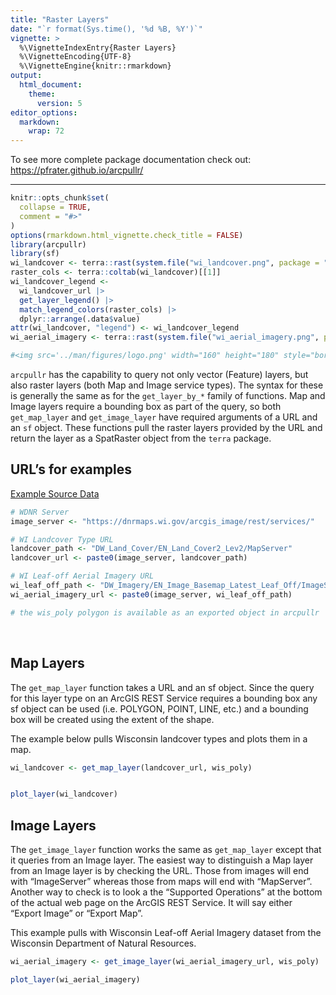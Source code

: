 ```yaml
---
title: "Raster Layers"
date: "`r format(Sys.time(), '%d %B, %Y')`"
vignette: > 
  %\VignetteIndexEntry{Raster Layers}
  %\VignetteEncoding{UTF-8}
  %\VignetteEngine{knitr::rmarkdown}
output:
  html_document:
    theme:
      version: 5
editor_options: 
  markdown: 
    wrap: 72
---
```

To see more complete package documentation check out:
<a href="https://pfrater.github.io/arcpullr/">
https://pfrater.github.io/arcpullr/</a>
<hr>
```r
knitr::opts_chunk$set(
  collapse = TRUE,
  comment = "#>"
)
options(rmarkdown.html_vignette.check_title = FALSE)
library(arcpullr)
library(sf)
wi_landcover <- terra::rast(system.file("wi_landcover.png", package = "arcpullr"))
raster_cols <- terra::coltab(wi_landcover)[[1]]
wi_landcover_legend <- 
  wi_landcover_url |>
  get_layer_legend() |>
  match_legend_colors(raster_cols) |>
  dplyr::arrange(.data$value)
attr(wi_landcover, "legend") <- wi_landcover_legend
wi_aerial_imagery <- terra::rast(system.file("wi_aerial_imagery.png", package = "arcpullr"))
```

```r
#<img src='../man/figures/logo.png' width="160" height="180" style="border: none; float: right"/>
```



`arcpullr` has the capability to query not only vector (Feature) layers, but 
also raster layers (both Map and Image service types). The syntax for these is 
generally the same as for the `get_layer_by_*` family of functions. Map and
Image layers require a bounding box as part of the query, so both 
`get_map_layer` and `get_image_layer` have required arguments of a URL and an 
`sf` object. These functions pull the raster layers provided by the URL and return the layer as a SpatRaster object from the `terra` package.

## URL's for examples 
<a class="btn btn-primary" data-bs-toggle="collapse"href="#collapseExample" role="button" aria-expanded="false" aria-controls="collapseExample">
Example Source Data
</a>
<div class="collapse" id="collapseExample">
  <div class="card card-body"> 
```r
# WDNR Server
image_server <- "https://dnrmaps.wi.gov/arcgis_image/rest/services/"

# WI Landcover Type URL
landcover_path <- "DW_Land_Cover/EN_Land_Cover2_Lev2/MapServer"
landcover_url <- paste0(image_server, landcover_path)

# WI Leaf-off Aerial Imagery URL
wi_leaf_off_path <- "DW_Imagery/EN_Image_Basemap_Latest_Leaf_Off/ImageServer"
wi_aerial_imagery_url <- paste0(image_server, wi_leaf_off_path)

# the wis_poly polygon is available as an exported object in arcpullr
```
</div>
</div>
<br>

## Map Layers

The `get_map_layer` function takes a URL and an sf object. Since the query for
this layer type on an ArcGIS REST Service requires a bounding box any sf object
can be used (i.e. POLYGON, POINT, LINE, etc.) and a bounding box will be created 
using the extent of the shape.

The example below pulls Wisconsin landcover types and plots them in a map.

```r
wi_landcover <- get_map_layer(landcover_url, wis_poly)
```

```r
```

```r
plot_layer(wi_landcover)
```

## Image Layers


The `get_image_layer` function works the same as `get_map_layer` except that it 
queries from an Image layer. The easiest way to distinguish a Map layer from an 
Image layer is by checking the URL. Those from images will end with 
"ImageServer" whereas those from maps will end with "MapServer". Another way to 
check is to look a the "Supported Operations" at the bottom of the actual web
page on the ArcGIS REST Service. It will say either "Export Image" or 
"Export Map".

This example pulls with Wisconsin Leaf-off Aerial Imagery dataset from the
Wisconsin Department of Natural Resources.

```r
wi_aerial_imagery <- get_image_layer(wi_aerial_imagery_url, wis_poly)
```

```r
plot_layer(wi_aerial_imagery)
```
